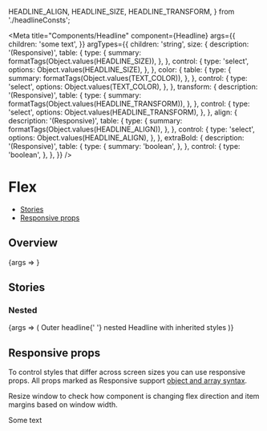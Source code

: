   HEADLINE_ALIGN,
  HEADLINE_SIZE,
  HEADLINE_TRANSFORM,
} from './headlineConsts';

<Meta
  title="Components/Headline"
  component={Headline}
  args={{
    children: 'some text',
  }}
  argTypes={{
    children: 'string',
    size: {
      description: '(Responsive)',
      table: {
        type: {
          summary: formatTags(Object.values(HEADLINE_SIZE)),
        },
      },
      control: {
        type: 'select',
        options: Object.values(HEADLINE_SIZE),
      },
    },
    color: {
      table: {
        type: {
          summary: formatTags(Object.values(TEXT_COLOR)),
        },
      },
      control: {
        type: 'select',
        options: Object.values(TEXT_COLOR),
      },
    },
    transform: {
      description: '(Responsive)',
      table: {
        type: {
          summary: formatTags(Object.values(HEADLINE_TRANSFORM)),
        },
      },
      control: {
        type: 'select',
        options: Object.values(HEADLINE_TRANSFORM),
      },
    },
    align: {
      description: '(Responsive)',
      table: {
        type: {
          summary: formatTags(Object.values(HEADLINE_ALIGN)),
        },
      },
      control: {
        type: 'select',
        options: Object.values(HEADLINE_ALIGN),
      },
    },
    extraBold: {
      description: '(Responsive)',
      table: {
        type: {
          summary: 'boolean',
        },
      },
      control: {
        type: 'boolean',
      },
    },
  }}
/>

# Flex

- [Stories](#stories)
- [Responsive props](#responsive-props)

## Overview

<Canvas>
  <Story name="Default">{args => <Headline {...args} />}</Story>
</Canvas>

<ArgsTable story="Default" />

## Stories

### Nested

<Canvas>
  <Story name="Nested">
    {args => (
      <Headline {...args} type="h2" color={TEXT_COLOR['text-red-60']}>
        Outer headline{' '}
        <Headline inherited type="span">
          nested Headline with inherited styles
        </Headline>
      </Headline>
    )}
  </Story>
</Canvas>

## Responsive props

To control styles that differ across screen sizes you can use responsive props. All props marked as Responsive support [object and array syntax](/story/foundation-✨-responsive-props--page).

Resize window to check how component is changing flex direction and item margins based on window width.

<Canvas>
  <Headline
    extraBold={[false, null, true]}
    size={[
      HEADLINE_SIZE.SMALL,
      HEADLINE_SIZE.XXLARGE,
      null,
      HEADLINE_SIZE.XXXLARGE,
    ]}
  >
    Some text
  </Headline>
</Canvas>
